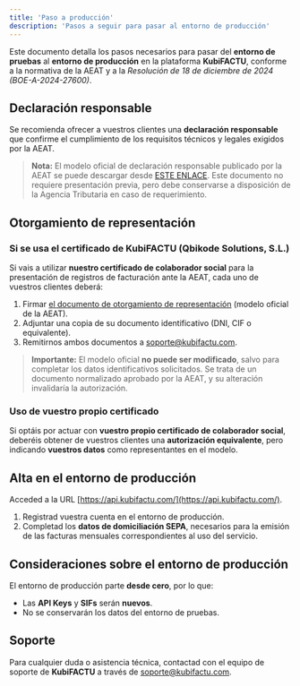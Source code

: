 ```yaml
---
title: 'Paso a producción'
description: 'Pasos a seguir para pasar al entorno de producción'
---
```


Este documento detalla los pasos necesarios para pasar del **entorno de pruebas** al **entorno de producción** en la plataforma **KubiFACTU**, conforme a la normativa de la AEAT y a la *Resolución de 18 de diciembre de 2024 (BOE-A-2024-27600)*.

## Declaración responsable

Se recomienda ofrecer a vuestros clientes una **declaración responsable** que confirme el cumplimiento de los requisitos técnicos y legales exigidos por la AEAT.

> **Nota:**
> El modelo oficial de declaración responsable publicado por la AEAT se puede descargar desde [ESTE ENLACE](https://sede.agenciatributaria.gob.es/static_files/Sede/Tema/IVA/Verifactu/EjemplosDeclaracionResponsable(V0.5.1).pdf).
> Este documento no requiere presentación previa, pero debe conservarse a disposición de la Agencia Tributaria en caso de requerimiento.

## Otorgamiento de representación

### Si se usa el certificado de KubiFACTU (Qbikode Solutions, S.L.)

Si vais a utilizar **nuestro certificado de colaborador social** para la presentación de registros de facturación ante la AEAT, cada uno de vuestros clientes deberá:

1. Firmar [el documento de otorgamiento de representación](https://api.kubifactu.com/files/representacion.pdf) (modelo oficial de la AEAT).
2. Adjuntar una copia de su documento identificativo (DNI, CIF o equivalente).
3. Remitirnos ambos documentos a [soporte@kubifactu.com](mailto:soporte@kubifactu.com).

> **Importante:**
> El modelo oficial **no puede ser modificado**, salvo para completar los datos identificativos solicitados.
> Se trata de un documento normalizado aprobado por la AEAT, y su alteración invalidaría la autorización.

### Uso de vuestro propio certificado

Si optáis por actuar con **vuestro propio certificado de colaborador social**, deberéis obtener de vuestros clientes una **autorización equivalente**, pero indicando **vuestros datos** como representantes en el modelo.

## Alta en el entorno de producción

Acceded a la URL [https://api.kubifactu.com/](https://api.kubifactu.com/).

1. Registrad vuestra cuenta en el entorno de producción.
2. Completad los **datos de domiciliación SEPA**, necesarios para la emisión de las facturas mensuales correspondientes al uso del servicio.

## Consideraciones sobre el entorno de producción

El entorno de producción parte **desde cero**, por lo que:

- Las **API Keys** y **SIFs** serán **nuevos**.
- No se conservarán los datos del entorno de pruebas.

## Soporte

Para cualquier duda o asistencia técnica, contactad con el equipo de soporte de **KubiFACTU** a través de [soporte@kubifactu.com](mailto:soporte@kubifactu.com).

